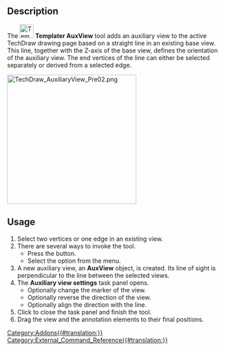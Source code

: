 {{UnfinishedDocu}}
<languages/>
<translate>

{{Docnav
|
|[[Templater_NewTemplateMulti|NewTemplateMulti]]
|[[Templater_Workbench|Templater]]
|IconL=
|IconR=Templater_NewTemplateMulti.svg
|IconC=Templater_workbench_icon.svg
}}

{{GuiCommand
|Name=Templater AuxView
|MenuLocation=Templater → Auxiliary View
|Workbenches=[[Templater_Workbench|Templater]]
|Shortcut=
}}

==Description==

The [[Image:Templater_AuxView.svg|32px]] '''Templater AuxView''' tool adds an auxiliary view to the active TechDraw drawing page based on a straight line in an existing base view. This line, together with the Z-axis of the base view, defines the orientation of the auxiliary view. The end vertices of the line can either be selected separately or derived from a selected edge.

</translate>
[[Image:TechDraw_AuxiliaryView_Pre02.png|300px]]
<translate>

==Usage==

# Select two vertices or one edge in an existing view.
# There are several ways to invoke the tool.
#* Press the {{Button|Auxiliary View}} button.
#* Select the {{MenuCommand|Templater → Auxiliary View}} option from the menu.
# A new auxiliary view, an '''AuxView''' object, is created. Its line of sight is perpendicular to the line between the selected views.
# The '''Auxiliary view settings''' task panel opens.
#* Optionally change the marker of the view.
#* Optionally reverse the direction of the view.
#* Optionally align the direction with the line.
# Click {{Button|Ok}} to close the task panel and finish the tool.
# Drag the view and the annotation elements to their final positions. 


{{Docnav
|
|[[Templater_NewTemplateMulti|NewTemplateMulti]]
|[[Templater_Workbench|Templater]]
|IconL=
|IconR=Templater_NewTemplateMulti.svg
|IconC=Templater_workbench_icon.svg
}}

</translate>
[[Category:Addons{{#translation:}}]]
[[Category:External_Command_Reference{{#translation:}}]]